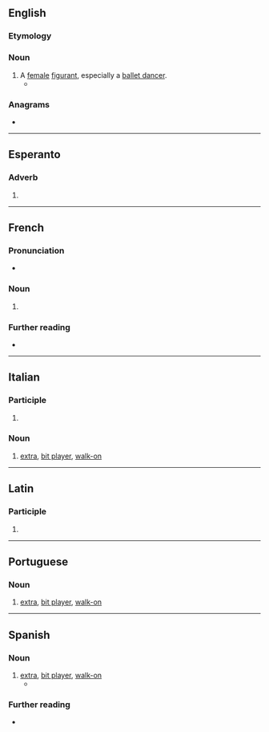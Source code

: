 ==English==

===Etymology===
{{uder|en|fr|-}}

===Noun===
{{en-noun}}

# A [[female]] [[figurant]], especially a [[ballet dancer]].
#* {{quote-book|en|year=1831|author={{w|Letitia Elizabeth Landon}}|title=Romance and Reality|volume=2|page=215|text=Gradually the hedges and fields give way before long rows of houses; and a few single domiciles, with plats of turf cut into patterns, and bunches of daisies dusty and dry as if just dropped from the wreath of a '''figurante''', are what the orientals call so pleasant and rural, so convenient for stages and Sunday.}}

{{Webster 1913}}

===Anagrams===
* {{anagrams|en|a=aefginrtu|featuring}}

----

==Esperanto==

===Adverb===
{{eo-part}}

# {{eo-form of|figur|ante}}

----

==French==

===Pronunciation===
* {{audio|fr|LL-Q150 (fra)-WikiLucas00-figurante.wav|Audio}}

===Noun===
{{fr-noun|f}}

# {{l|en|figurante}}

===Further reading===
* {{R:TLFi}}

----

==Italian==

===Participle===
{{it-presp}}

# {{present participle of|it|figurare}}

===Noun===
{{it-noun|m}}

# [[extra]], [[bit player]], [[walk-on]] {{gloss|in a film, play, TV show etc.}}

----

==Latin==

===Participle===
{{la-part-form|figūrante}}

# {{inflection of|la|figūrāns||abl|m//f//n|s}}

----

==Portuguese==

===Noun===
{{pt-noun|mfbysense}}

# [[extra]], [[bit player]], [[walk-on]] {{q|in a film, play, TV show etc.}}

----

==Spanish==

===Noun===
{{es-noun|mf|f=figuranta}}

# [[extra]], [[bit player]], [[walk-on]] {{gloss|in a film, play, TV show etc.}}
#*{{quote-book|es|year=1925|author={{w|Vicente Blasco Ibáñez}}|title=[[s:es:El Papa del mar|El Papa del mar]]|passage=se le aparecían imaginativamente como personajes de ópera bajando de un carro de oro falso entre muchedumbres de coristas y '''figurantes'''.}}

===Further reading===
* {{R:es:DRAE}}